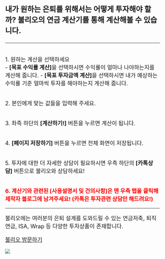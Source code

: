 <br>

<font size="5">

**내가 원하는 은퇴를 위해서는 어떻게 투자해야 할까? 불리오의 연금 계산기를 통해 계산해볼 수 있습니다.**

</font>
<hr>

<font size="4">

<br>1. 원하는 계산을 선택하세요<br>
- **[목표 수익률 계산]**을 선택하시면 수익률이 얼마나 나야하는지를 계산해 줍니다.
- **[목표 투자금액 계산]**을 선택하시면 내가 예상하는 수익률 기준 얼마씩 투자를 해야하는지 계산해 줍니다.

<br>2. 본인에게 맞는 값들을 입력해 주세요.

<br>3. 좌측 하단의 **[계산하기!]** 버튼을 누르면 계산이 됩니다.

<br>4. **[페이지 저장하기]** 버튼을 누르면 전체 화면이 저장됩니다.

<br>5. 투자에 대한 더 자세한 상담이 필요하시면 우측 하단의 **[카톡상담]** 버튼으로 불리오와 상담하세요!

<br><span style="color:red">**6. 계산기와 관련된 [사용설명서 및 건의사항]은 맨 우측 탭을 클릭해 제작자 블로그에 남겨주세요! (카톡은 투자관련 상담만 해드려요!)**</span>

<hr>

불리오에는 여러분의 은퇴 설계를 도와드릴 수 있는 연금저축, 퇴직연금, ISA, Wrap 등 다양한 투자상품이 존재합니다.

<a href="https://www.boolio.co.kr/" target="_blank">불리오 방문하기</a> 

![](boolio.png)

</font>